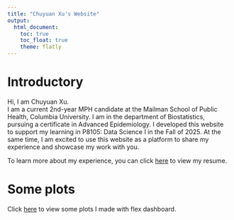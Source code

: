 ```yaml
---
title: "Chuyuan Xu's Website"
output: 
  html_document:
    toc: true
    toc_float: true
    theme: flatly
---
```


# Introductory
Hi, I am Chuyuan Xu.\
I am a current 2nd-year MPH candidate at the Mailman School of Public Health, Columbia University. I am in the department of Biostatistics, pursuing a certificate in Advanced Epidemiology. I developed this website to support my learning in P8105: Data Science I in the Fall of 2025. At the same time, I am excited to use this website as a platform to share my experience and showcase my work with you.

To learn more about my experience, you can click [here](resume.html) to view my resume.

# Some plots
Click [here](flex.html) to view some plots I made with flex dashboard.

